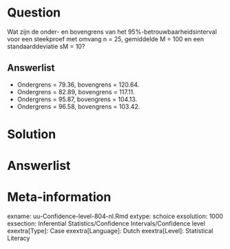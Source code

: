 Question
========
Wat zijn de onder- en bovengrens van het 95%-betrouwbaarheidsinterval voor een steekproef met omvang n = 25, gemiddelde M = 100 en een standaarddeviatie sM = 10? 
  
Answerlist
----------
* Ondergrens = 79.36, bovengrens = 120.64. 
* Ondergrens = 82.89, bovengrens = 117.11.
* Ondergrens = 95.87, bovengrens = 104.13.
* Ondergrens = 96.58, bovengrens = 103.42.


Solution
========
  


Answerlist
========



Meta-information
================
exname: uu-Confidence-level-804-nl.Rmd
extype: schoice
exsolution: 1000
exsection: Inferential Statistics/Confidence Intervals/Confidence level
exextra[Type]: Case
exextra[Language]: Dutch
exextra[Level]: Statistical Literacy
